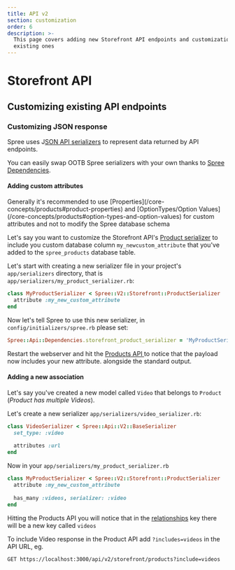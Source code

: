 ```yaml
---
title: API v2
section: customization
order: 6
description: >-
  This page covers adding new Storefront API endpoints and customization of
  existing ones
---
```


# Storefront API

## Customizing existing API endpoints

### Customizing JSON response

Spree uses J[SON API serializers](https://github.com/jsonapi-serializer/jsonapi-serializer) to represent data returned by API endpoints.

You can easily swap OOTB Spree serializers with your own thanks to [Spree Dependencies](dependencies).

#### Adding custom attributes

<Note>
Generally it's recommended to use [Properties](/core-concepts/products#product-properties) and [OptionTypes/Option Values](/core-concepts/products#option-types-and-option-values) for custom attributes and not to modify the Spree database schema
</Note>

Let's say you want to customize the Storefront API's [Product serializer](https://github.com/spree/spree/blob/master/api/app/serializers/spree/v2/storefront/product\_serializer.rb) to include you custom database column `my_newcustom_attribute` that you've added to the `spree_products` database table.

Let's start with creating a new serializer file in your project's `app/serializers` directory, that is `app/serializers/my_product_serializer.rb`:

```ruby
class MyProductSerializer < Spree::V2::Storefront::ProductSerializer
  attribute :my_new_custom_attribute
end
```

Now let's tell Spree to use this new serializer, in `config/initializers/spree.rb` please set:

```ruby
Spree::Api::Dependencies.storefront_product_serializer = 'MyProductSerializer'
```

Restart the webserver and hit the [Products API ](https://api.spreecommerce.org/docs/api-v2/b3A6MzE0Mjc2Mg-list-of-products)to notice that the payload now includes your new attribute. alongside the standard output.

#### Adding a new association

Let's say you've created a new model called `Video` that belongs to `Product` (_Product has multiple Videos_).

Let's create a new serializer `app/serializers/video_serializer.rb`:

```ruby
class VideoSerializer < Spree::Api::V2::BaseSerializer
  set_type: :video
  
  attributes :url
end
```

Now in your `app/serializers/my_product_serializer.rb`

```ruby
class MyProductSerializer < Spree::V2::Storefront::ProductSerializer
  attribute :my_new_custom_attribute
  
  has_many :videos, serializer: :video
end
```

Hitting the Products API you will notice that in the [relationships](https://jsonapi.org/format/#document-resource-object-relationships) key there will be a new key called `videos`

To include Video response in the Product API add `?includes=videos` in the API URL, eg.

```http
GET https://localhost:3000/api/v2/storefront/products?include=videos
```
